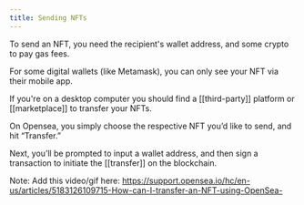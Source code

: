 ```yaml
---
title: Sending NFTs 
---
```


To send an NFT, you need the recipient's wallet address, and some crypto to pay gas fees.
 
For some digital wallets (like Metamask), you can only see your NFT via their mobile app.
 
If you're on a desktop computer you should find a [[third-party]] platform or [[marketplace]] to transfer your NFTs. 
 
On Opensea, you simply choose the respective NFT you’d like to send, and hit “Transfer.” 
 
Next, you’ll be prompted to input a wallet address, and then sign a transaction to initiate the [[transfer]] on the blockchain.

Note: Add this video/gif here: https://support.opensea.io/hc/en-us/articles/5183126109715-How-can-I-transfer-an-NFT-using-OpenSea-

